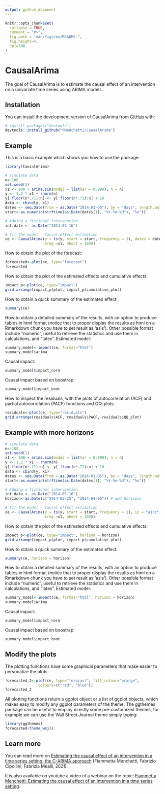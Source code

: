 ```yaml
---
output: github_document
---
```


<!-- README.md is generated from README.Rmd. Please edit that file -->

```r
knitr::opts_chunk$set(
  collapse = TRUE,
  comment = "#>",
  fig.path = "man/figures/README-",
  fig.height=4,
  dpi=300
)
```

# CausalArima

<!-- badges: start -->
<!-- badges: end -->

The goal of CausalArima is to estimate the causal effect of an intervention on a univariate time series using ARIMA models.

## Installation

<!-- You can install the released version of CausalArima from [CRAN](https://CRAN.R-project.org) with: -->

<!-- ``` r -->
<!-- install.packages("CausalArima") -->
<!-- ``` -->

You can install the development version of CausalArima from [GitHub](https://github.com/) with:

``` r
# install.packages("devtools")
devtools::install_github("FMenchetti/CausalArima")
```
## Example

This is a basic example which shows you how to use the package:

```r
library(CausalArima)

# simulate data
n<-100
set.seed(1)
x1 <- 100 + arima.sim(model = list(ar = 0.999), n = n)
y <- 1.2 * x1 + rnorm(n)
y[ floor(n*.71):n] <- y[ floor(n*.71):n] + 10
data <- cbind(y, x1)
dates <- seq.Date(from = as.Date("2014-01-05"), by = "days", length.out = n)
start<-as.numeric(strftime(as.Date(dates[1], "%Y-%m-%d"), "%u"))

# Adding a fictional intervention
int.date <- as.Date("2014-03-16")

# fit the model - Causal effect estimation
ce <- CausalArima(y = ts(y, start = start, frequency = 1), dates = dates, int.date = int.date,
                  xreg =x1, nboot = 1000)
```

How to obtain the plot of the forecast:

```r
forecasted<-plot(ce, type="forecast")
forecasted
```

How to obtain the plot of the estimated effects and cumulative effects:
```r

impact_p<-plot(ce, type="impact")
grid.arrange(impact_p$plot, impact_p$cumulative_plot)
```

How to obtain a quick summary of the estimated effect:

```r
summary(ce)
```

How to obtain a detailed summary of the results, with an option to produce tables in html format (notice that to proper display the results as html on a Rmarkdown chunk you have to set result as 'asis'). Other possible format include "numeric", useful to retrieve the statistics and use them in calculations, and "latex". Estimated model:
```r
summary_model<-impact(ce, format="html")
summary_model$arima
```

Causal impact:
```r
summary_model$impact_norm
```

Causal impact based on boostrap:
```r
summary_model$impact_boot
```

How to inspect the residuals, with the plots of autocorrelation (ACF) and partial autocorrelation (PACF) functions and QQ-plots:
```r
residuals<-plot(ce, type="residuals")
grid.arrange(residuals$ACF, residuals$PACF, residuals$QQ_plot)
```

## Example with more horizons

```r
# simulate data
n<-100
set.seed(1)
x1 <- 100 + arima.sim(model = list(ar = 0.999), n = n)
y <- 1.2 * x1 + rnorm(n)
y[ floor(n*.71):n] <- y[ floor(n*.71):n] + 10
data <- cbind(y, x1)
dates <- seq.Date(from = as.Date("2014-01-05"), by = "days", length.out = n)
start<-as.numeric(strftime(as.Date(dates[1], "%Y-%m-%d"), "%u"))

# Adding a fictional intervention
int.date <- as.Date("2014-03-16")
horizon<-as.Date(c("2014-03-25", "2014-04-05")) # add horizons

# fit the model - Causal effect estimation
ce <- CausalArima(y = ts(y, start = start, frequency = 1), ic = "aicc", dates = dates, int.date = int.date,
                  xreg =x1, nboot = 1000)
```

How to obtain the plot of the estimated effects and cumulative effects:
```r

impact_p<-plot(ce, type="impact", horizon = horizon)
grid.arrange(impact_p$plot, impact_p$cumulative_plot)
```

How to obtain a quick summary of the estimated effect:

```r
summary(ce, horizon = horizon)
```

How to obtain a detailed summary of the results, with an option to produce tables in html format (notice that to proper display the results as html on a Rmarkdown chunk you have to set result as 'asis'). Other possible format include "numeric", useful to retrieve the statistics and use them in calculations, and "latex". Estimated model:
```r
summary_model<-impact(ce, format="html", horizon = horizon)
summary_model$arima
```

Causal impact:
```r
summary_model$impact_norm
```

Causal impact based on boostrap:
```r
summary_model$impact_boot
```

## Modify the plots

The plotting functions have some graphical parameters that make easier to personalize the plots:
```r
forecasted_2<-plot(ce, type="forecast", fill_colour="orange",
               colours=c("red", "blue"))
forecasted_2
```


All plotting functions return a ggplot object or a list of ggplot objects, which makes easy to modify any ggplot parameters of the theme. The ggthemes package can be useful to employ directly some pre-customized themes, for example we can use the Wall Street Journal theme simply typing:
```r
library(ggthemes)
forecasted+theme_wsj()
```


## Learn more

You can read more on [Estimating the causal effect of an intervention in a time series setting: the C-ARIMA approach
](https://arxiv.org/abs/2103.06740) (Fiammetta Menchetti, Fabrizio Cipollini, Fabrizia Mealli, 2021).

It is also available on youtube a video of a webinar on the topic:
 [Fiammetta Menchetti: Estimating the causal effect of an intervention in a time series setting
](https://www.youtube.com/watch?v=RjMEtv3C5S0).




